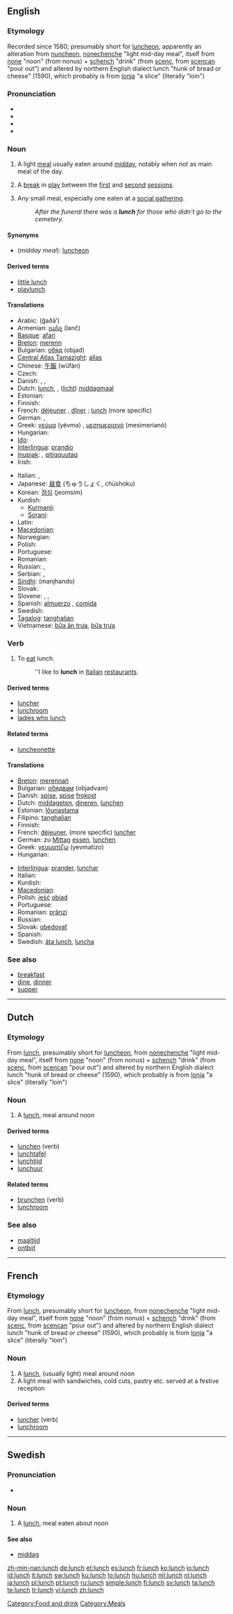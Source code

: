 {{also|Lunch}}
==English==

===Etymology===
Recorded since 1580; presumably short for [[luncheon]], apparently an alteration from [[nuncheon]], [[nonechenche]] "light mid-day meal", itself from [[none]] "noon" (from {{etyl|la}} nonus) + [[schench]] "drink" (from {{etyl|ang}} [[scenc]], from [[scencan]] "pour out") and altered by northern English dialect lunch "hunk of bread or cheese" (1590), which probably is from {{etyl|es}} [[lonja]] "a slice" (literally "loin")

===Pronunciation===
* {{IPA|/lʌnʧ/}}
* {{audio|en-us-lunch.ogg|Audio (US)}}
* {{audio|En-uk-lunch.ogg|Audio (UK)}}
* {{rhymes|ʌntʃ}}

===Noun===
{{en-noun|es}}

# A light [[meal]] usually eaten around [[midday]], notably when not as main meal of the day.
# {{Cricket}} A [[break]] in [[play]] between the [[first session|first]] and [[second session|second]] [[session]]s.
# {{context|Minnesota|US}} Any small meal, especially one eaten at a [[social gathering]].
#: ''After the funeral there was a '''lunch''' for those who didn't go to the cemetery.''
====Synonyms====
* (''midday meal''): [[luncheon]]
====Derived terms====
* [[little lunch]]
* [[playlunch]]

====Translations====
{{trans-top|meal around midday}}
* Arabic: {{Arab|[[غذاء]]}} (ğaðā’) {{m}}
* Armenian: [[լանչ]] (lanč)
* [[Basque]]: [[afari]]
* [[Breton]]: [[merenn]] {{f}}
* Bulgarian: [[обяд]] (objad) {{m}}
* [[Central Atlas Tamazight]]: [[allas]] {{m}}
* Chinese: [[午飯]] (wǔfàn)
* Czech: {{t+|cs|oběd|m}}
* Danish: {{t+|da|frokost}}, {{t-|da|lunch}}, {{t+|da|middag}}
* Dutch: [[#Dutch|lunch]], {{t+|nl|middageten|n}}, ([[licht]]) [[middagmaal]] {{n}}
* Estonian: {{t-|et|lõuna}}
* Finnish: {{t+|fi|lounas}}
* French: [[déjeuner]] {{m}}, [[dîner]] {{m}} {{italbrac|Belgium|Cajun|Swiss and Canadian French - in Belgium, Louisiana, Romandy and Quebec, "déjeuner" means "breakfast"}}; [[#French|lunch]] (more specific)
* German: {{t+|de|Mittagessen|n}}, {{t-|de|Lunch|m}}
* Greek: [[γεύμα]] (yévma) {{n}}, [[μεσημεριανό]] (mesimerianó) {{n}}
* Hungarian: {{t+|hu|ebéd}}
* [[Ido]]: {{t+|io|dejuno|xs=Ido}}
* [[Interlingua]]: [[prandio]]
* [[Inupiak]]: {{unicode|[[aiḷiłiq]]}}, [[qitiqquutaq]]
* Irish: {{t-|ga|lón|m|xs=Irish}}
{{trans-mid}}
* Italian: {{t+|it|pranzo|m}}, {{t-|it|seconda colazione|f}}
* Japanese: [[昼食]] (ちゅうしょく, chūshoku)
* Korean: [[점심]] (jeomsim)
* Kurdish:
** [[Kurmanji]]: {{t|ku|firavîn}} {{f}}
** [[Sorani]]: {{ku-Arab|[[نانی نیوه‌ڕۆ]]}}
* Latin: {{t-|la|prandium|n}}
* [[Macedonian]]: {{t|mk|ручек|m|tr=rúček}}
* Norwegian: {{t|no|lunsj}}
* Polish: {{t+|pl|obiad|m}}
* Portuguese: {{t+|pt|almoço|m}}
* Romanian: {{t-|ro|prânz|n}}
* Russian: {{t+|ru|обед|m|tr=obéd}}, {{t|ru|второй завтрак|m|tr=vtorój závtrak}}
* Serbian: {{t-|sr|ručak|m}}, {{t-|sr|obed|m}}
* [[Sindhi]]: {{sd-Arab|[[مانجھاندو]]}} (manjhando) {{m}}
* Slovak: {{t-|sk|obed|m}}
* Slovene: {{t+|sl|kosilo|n}}, {{t-|sl|obed|m}}, {{t-|sl|južina|f}}
* Spanish: [[almuerzo]] {{m}} {{italbrac|Latin America}}, [[comida]] {{f}} {{italbrac|Spain - in this country, "[[almuerzo]]" means "mid-morning snack" or "elevenses"}}
* Swedish: {{t+|sv|lunch|c}}
* [[Tagalog]]: [[tanghalian]]
* Vietnamese: [[bữa ăn trưa]], [[bữa trưa]]
{{trans-bottom}}

{{trans-top|cricket break}}
{{trans-mid}}
{{trans-bottom}}

===Verb===
{{en-verb|lunches|lunching|lunched}}

# To [[eat]] lunch.
#: ''I like to '''lunch''' in [[Italian]] [[restaurant]]s.

====Derived terms====
* [[luncher]]
* [[lunchroom]]
* [[ladies who lunch]]

====Related terms====
* [[luncheonette]]

====Translations====
{{trans-top|to eat lunch}}
* [[Breton]]: [[merennañ]]
* Bulgarian: [[обядвам]] (objadvam)
* Danish: [[spise]], [[spise]] [[frokost]]
* Dutch: [[middageten]], [[dineren]], [[lunchen]]
* Estonian: [[lõunastama]]
* Filipino: [[tanghalian]]
* Finnish: {{t-|fi|lounastaa}}
* French: [[déjeuner]], (more specific) [[luncher]]
* German: zu [[Mittag]] [[essen]], [[lunchen]]
* Greek: [[γευματίζω]] (yevmatízo)
* Hungarian: {{t+|hu|ebédel}}
{{trans-mid}}
* [[Interlingua]]: [[prander]], [[lunchar]]
* Italian: {{t+|it|pranzare}}
* Kurdish: {{ku-Arab|[[نان خواردنی نیوه‌ڕۆ]]}}
* [[Macedonian]]: {{t|mk|руча|tr=rúča}}
* Polish: [[jeść]] [[obiad]] {{m}}
* Portuguese: {{t+|pt|almoçar}}
* Romanian: [[prânzi]]
* Russian: {{t+|ru|обедать|tr=obédat’}}
* Slovak: [[obedovať]]
* Spanish: {{t+|es|almorzar}}
* Swedish: [[äta lunch]], [[luncha]]
{{trans-bottom}}

===See also===
* [[breakfast]]
* [[dine]], [[dinner]]
* [[supper]]

[[Category:Food and drink]]
[[Category:Meals]]

----

==Dutch==

===Etymology===
From {{etyl|en|nl}} [[lunch]], presumably short for [[luncheon]], from [[nonechenche]] "light mid-day meal", itself from [[none]] "noon" (from {{etyl|la|nl}} nonus) + [[schench]] "drink" (from {{etyl|ang|nl}} [[scenc]], from [[scencan]] "pour out") and altered by northern English dialect lunch "hunk of bread or cheese" (1590), which probably is from {{etyl|es|nl}} [[lonja]] "a slice" (literally "loin")

===Noun===
{{nl-noun|pl1=lunchen|pl2=lunches}}

# A [[lunch]], meal around noon

====Derived terms====
* [[lunchen]] (verb)
* [[lunchtafel]] {{m|f}}
* [[lunchtijd]] {{m}}
* [[lunchuur]] {{n}}

====Related terms====
* [[brunchen]] (verb)
* [[lunchroom]]

===See also===
* [[maaltijd]]
* [[ontbijt]]

----

==French==

===Etymology===
From {{etyl|en|fr}} [[lunch]], presumably short for [[luncheon]], from [[nonechenche]] "light mid-day meal", itself from [[none]] "noon" (from {{etyl|la|fr}} nonus) + [[schench]] "drink" (from {{etyl|ang|fr}} [[scenc]], from [[scencan]] "pour out") and altered by northern English dialect lunch "hunk of bread or cheese" (1590), which probably is from {{etyl|es|fr}} [[lonja]] "a slice" (literally "loin")

===Noun===
{{fr-noun|m}}

# A [[#English|lunch]], (usually light) meal around noon
# A light meal with sandwiches, cold cuts, pastry etc. served at a festive reception

====Derived terms====
* [[luncher]] (verb)
* [[lunchroom]] {{m}}

----

==Swedish==

===Pronunciation===
* {{audio|Sv-lunch.ogg|Audio}}

===Noun===
{{infl|sv|noun|g=c}}
{{sv-noun-reg-er}}

# A [[#English|lunch]], meal eaten about noon

====See also====
* [[middag]]

[[zh-min-nan:lunch]]
[[de:lunch]]
[[et:lunch]]
[[es:lunch]]
[[fr:lunch]]
[[ko:lunch]]
[[io:lunch]]
[[id:lunch]]
[[it:lunch]]
[[sw:lunch]]
[[ku:lunch]]
[[lo:lunch]]
[[hu:lunch]]
[[ml:lunch]]
[[nl:lunch]]
[[ja:lunch]]
[[pl:lunch]]
[[pt:lunch]]
[[ru:lunch]]
[[simple:lunch]]
[[fi:lunch]]
[[sv:lunch]]
[[ta:lunch]]
[[te:lunch]]
[[tr:lunch]]
[[vi:lunch]]
[[zh:lunch]]